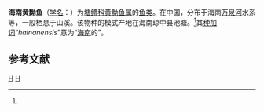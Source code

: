 {{Speciesbox
| taxon = Hypseleotris hainanensis
| binomial_authority = Chen, 1985<ref name='id8251'>{{cite web| url =http://www.bioinfo.cn/db05/BjdwSpecies.php?action=view&id=8251| title =海南黄黝鱼| work =《中国动物物种编目数据库》| publisher =中国科学院微生物研究所| author =中国科学院动物研究所| accessdate =2009-04-16| deadurl =yes| archiveurl =https://web.archive.org/web/20160305041606/http://www.bioinfo.cn/db05/BjdwSpecies.php?action=view&id=8251| archivedate =2016-03-05}}</ref>
}}

'''海南黄黝鱼'''（[[学名|学名]]：{{lang|la|''Hypseleotris hainanensis''}}）为[[塘鳢科|塘鳢科]][[黄黝鱼属|黄黝鱼属]]的[[鱼类|鱼类]]。在中国，分布于海南[[万泉河|万泉河]]水系等，一般栖息于山溪。该物种的模式产地在海南琼中县池塘。<ref name='id8251'/>其[[种加词|种加词]]“''hainanensis''”意为“[[海南|海南]]的”。

== 参考文献 ==
{{reflist}}

{{Taxonbar|from=Q2565397}}

[[Category:黄黝鱼属|H]]
[[Category:_1985年描述的鱼类|H]]


{{鱸形目小作品}}